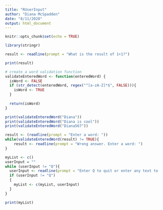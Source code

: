 ```yaml
---
title: "RUserInput"
author: "Diana McSpadden"
date: "8/11/2020"
output: html_document
---
```


```r
knitr::opts_chunk$set(echo = TRUE)
```

```r
library(stringr)

```


```r
result <- readline(prompt = "What is the result of 1+1?")
```

```r
print(result)
```
```r
# create a word validation function
validateEnteredWord <- function(enteredWord) {
  isWord <- FALSE
  if (str_detect(enteredWord, regex("^[a-zA-Z]*$", FALSE))){
    isWord <- TRUE
  }
    
  return(isWord)
}
```


```r
print(validateEnteredWord("Diana"))
print(validateEnteredWord("Diana is cool"))
print(validateEnteredWord("Diana567"))
```


```r
result <- (readline(prompt = "Enter a word: "))
while(validateEnteredWord(result) != TRUE){
    result <- readline(prompt = "Wrong answer. Enter a word: ")
}
```


```r
myList <- c()
userInput = ""
while (userInput != "Q"){
  userInput <- readline(prompt = "Enter Q to quit or enter any text to add to the list: ")
  if (userInput != "Q")
  {
    myList <- c(myList, userInput)
  }
}

print(myList)

```
